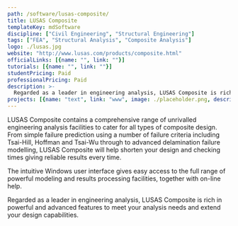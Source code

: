 ```yaml
---
path: /software/lusas-composite/
title: LUSAS Composite
templateKey: mdSoftware
discipline: ["Civil Engineering", "Structural Engineering"]
tags: ["FEA", "Structural Analysis", "Composite Analysis"]
logo: ./lusas.jpg
website: "http://www.lusas.com/products/composite.html"
officialLinks: [{name: "", link: ""}]
tutorials: [{name: "", link: ""}]
studentPricing: Paid
professionalPricing: Paid
description: >-
  Regarded as a leader in engineering analysis, LUSAS Composite is rich in powerful and advanced features to meet your analysis needs and extend your design capabilities.
projects: [{name: "text", link: "www", image: ./placeholder.png, description: "blah blah"}]
---
```


LUSAS Composite contains a comprehensive range of unrivalled engineering analysis facilities to cater for all types of composite design. From simple failure prediction using a number of failure criteria including Tsai-Hill, Hoffman and Tsai-Wu through to advanced delamination failure modelling, LUSAS Composite will help shorten your design and checking times giving reliable results every time.

The intuitive Windows user interface gives easy access to the full range of powerful modeling and results processing facilities, together with on-line help.

Regarded as a leader in engineering analysis, LUSAS Composite is rich in powerful and advanced features to meet your analysis needs and extend your design capabilities.
